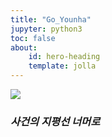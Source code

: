 ```yaml
---
title: "Go_Younha"
jupyter: python3
toc: false
about:
    id: hero-heading
    template: jolla
---
```



![](./img/youn.jpg)

### _사건의 지평선 너머로_